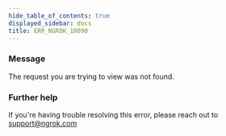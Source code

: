 ```yaml
---
hide_table_of_contents: true
displayed_sidebar: docs
title: ERR_NGROK_10090
---
```


### Message

The request you are trying to view was not found.

<ErrorDetails />

### Further help

If you're having trouble resolving this error, please reach out to [support@ngrok.com](mailto:support@ngrok.com?subject=Help%20with%20ERR_NGROK_10090)
